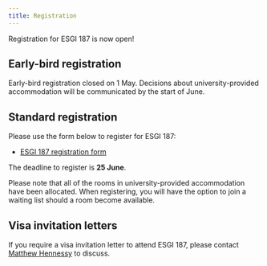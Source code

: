 ```yaml
---
title: Registration
---
```


Registration for ESGI 187 is now open!  

## Early-bird registration

Early-bird registration closed on 1 May.  Decisions about university-provided accommodation will be communicated by the start of June.

## Standard registration

Please use the form below to register for ESGI 187:

* [ESGI 187 registration form](https://forms.office.com/e/zVerNw68zq)

The deadline to register is **25 June**.

Please note that all of the rooms in university-provided accommodation have been allocated.  When registering, you will have the option to join a waiting list should a room become available.


## Visa invitation letters

If you require a visa invitation letter to attend ESGI 187, please
contact [Matthew Hennessy](mailto:matthew.hennessy@bristol.ac.uk) to 
discuss.